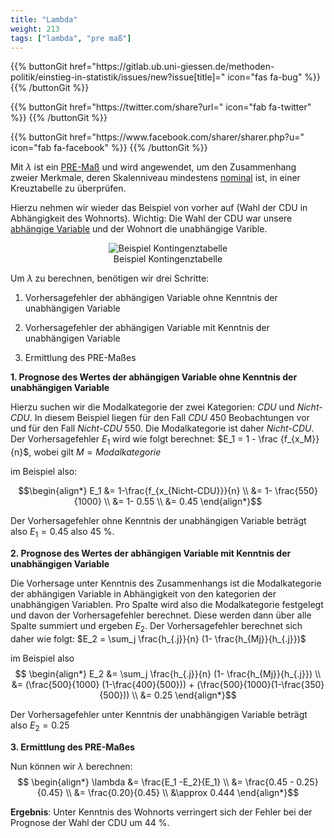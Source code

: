 ```yaml
---
title: "Lambda"
weight: 213
tags: ["lambda", "pre maß"]
---
```


{{% buttonGit href=\"https\:\/\/gitlab.ub.uni-giessen.de\/methoden-politik\/einstieg-in-statistik\/issues\/new?issue[title]=\" icon=\"fas fa-bug\" %}} {{% /buttonGit %}} 

{{% buttonGit href=\"https\:\/\/twitter.com\/share?url=\" icon=\"fab fa-twitter\" %}} {{% /buttonGit %}}

{{% buttonGit href=\"https\:\/\/www.facebook.com\/sharer\/sharer.php?u=\" icon=\"fab fa-facebook\" %}} {{% /buttonGit %}}

Mit $\lambda$ ist ein [PRE-Maß](../../../glossar/premass/index.html) und wird angewendet, um den Zusammenhang zweier Merkmale, deren Skalenniveau mindestens [nominal](../../../glossar/nominalskala/index.html) ist, in einer Kreuztabelle zu überprüfen. 

Hierzu nehmen wir wieder das Beispiel von vorher auf (Wahl der CDU in Abhängigkeit des Wohnorts). Wichtig: Die Wahl der CDU war unsere [abhängige Variable](../../../glossar/abhaengigevariable/index.html) und der Wohnort die unabhängige Varible.

<center>

![Beispiel Kontingenztabelle](../images/chi-kontingenz.png){Width=50%}

</center>

Um $\lambda$ zu berechnen, benötigen wir drei Schritte:

1. Vorhersagefehler der abhängigen Variable ohne Kenntnis der unabhängigen Variable

2. Vorhersagefehler der abhängigen Variable mit Kenntnis der unabhängigen Variable

3. Ermittlung des PRE-Maßes

**1. Prognose des Wertes der abhängigen Variable ohne Kenntnis der unabhängigen Variable**
<br>

Hierzu suchen wir die Modalkategorie der zwei Kategorien: *CDU* und *Nicht-CDU*. In diesem Beispiel liegen für den Fall *CDU* 450 Beobachtungen vor und für den Fall *Nicht-CDU* 550. Die Modalkategorie ist daher *Nicht-CDU*.
Der Vorhersagefehler $E_1$ wird wie folgt berechnet: 
$E_1 = 1 - \frac {f_{x_M}}{n}$, wobei gilt $M = Modalkategorie$

im Beispiel also: 

$$\begin{align*} E_1 &= 1-\frac{f_{x_{Nicht-CDU}}}{n} \\ &= 1- \frac{550}{1000} \\ &= 1- 0.55 \\ &= 0.45 \end{align*}$$

Der Vorhersagefehler ohne Kenntnis der unabhängigen Variable beträgt also $E_1 = 0.45$ also 45 %.

**2. Prognose des Wertes der abhängigen Variable mit Kenntnis der unabhängigen Variable**
<br>

Die Vorhersage unter Kenntnis des Zusammenhangs ist die Modalkategorie der abhängigen Variable in Abhängigkeit von den kategorien der unabhängigen Variablen. Pro Spalte wird also die Modalkategorie festgelegt und davon der Vorhersagefehler berechnet. Diese werden dann über alle Spalte summiert und ergeben $E_2$. Der Vorhersagefehler berechnet sich daher wie folgt:
$E_2 = \sum_j \frac{h_{.j}}{n} (1- \frac{h_{Mj}}{h_{.j}})$

im Beispiel also 
$$ \begin{align*} E_2 &= \sum_j \frac{h_{.j}}{n} (1- \frac{h_{Mj}}{h_{.j}}) \\ &=  (\frac{500}{1000} (1-\frac{400}{500})) + (\frac{500}{1000}(1-\frac{350}{500})) \\ &= 0.25 \end{align*}$$

Der Vorhersagefehler unter Kenntnis der unabhängigen Variable beträgt also $E_2 = 0.25$

**3. Ermittlung des PRE-Maßes**
<br>

Nun können wir $\lambda$ berechnen:
$$ \begin{align*} \lambda &= \frac{E_1 -E_2}{E_1} \\ &= \frac{0.45 - 0.25}{0.45} \\ &= \frac{0.20}{0.45} \\ &\approx 0.444 \end{align*}$$

**Ergebnis**: Unter Kenntnis des Wohnorts verringert sich der Fehler bei der Prognose der Wahl der CDU um 44 %.
